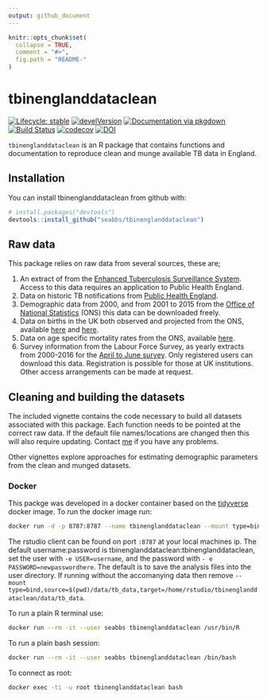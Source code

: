 ```yaml
---
output: github_document
---
```


```r
knitr::opts_chunk$set(
  collapse = TRUE,
  comment = "#>",
  fig.path = "README-"
)
```

# tbinenglanddataclean 

[![Lifecycle: stable](https://img.shields.io/badge/lifecycle-stable-brightgreen.svg)](https://www.tidyverse.org/lifecycle/#stable)
[![develVersion](https://img.shields.io/badge/devel%20version-1.0.0-blue.svg?style=flat)](https://github.com/tbinenglanddataclean)
[![Documentation via pkgdown](https://img.shields.io/badge/Documentation-click here!-lightgrey.svg?style=flat)](https://www.samabbott.co.uk/tbinenglanddataclean/)
[![Build Status](https://travis-ci.org/seabbs/tbinenglanddataclean.svg?branch=master)](https://travis-ci.org/seabbs/tbinenglanddataclean)
[![codecov](https://codecov.io/gh/seabbs/tbinenglanddataclean/branch/master/graph/badge.svg)](https://codecov.io/gh/seabbs/tbinenglanddataclean)
[![DOI](https://zenodo.org/badge/93072437.svg)](https://zenodo.org/badge/latestdoi/93072437)

`tbinenglanddataclean` is an R package that contains functions and documentation to reproduce clean and munge available TB data in England.


## Installation

You can install tbinenglanddataclean from github with:

```r
# install.packages("devtools")
devtools::install_github("seabbs/tbinenglanddataclean")
```

## Raw data

This package relies on raw data from several sources, these are;

1. An extract of from the [Enhanced Tuberculosis Surveillance System](https://www.gov.uk/government/publications/tuberculosis-tb-in-england-surveillance-data). Access to this data requires an application to Public Health England.
1. Data on historic TB notifications from [Public Health England](https://www.gov.uk/government/publications/tuberculosis-tb-annual-notifications-1913-onwards).
1. Demographic data from 2000, and from 2001 to 2015 from the [Office of National Statistics](https://www.ons.gov.uk/peoplepopulationandcommunity/populationandmigration/populationestimates/datasets/populationestimatesforukenglandandwalesscotlandandnorthernireland) (ONS) this data can be downloaded freely.
1. Data on births in the UK both observed and projected from the ONS, available [here](https://www.ons.gov.uk/peoplepopulationandcommunity/populationandmigration/populationestimates/datasets/vitalstatisticspopulationandhealthreferencetables) and [here](https://www.ons.gov.uk/peoplepopulationandcommunity/populationandmigration/populationestimates/datasets/vitalstatisticspopulationandhealthreferencetables).
1. Data on age specific mortality rates from the ONS, available [here]("https://www.ons.gov.uk/peoplepopulationandcommunity/birthsdeathsandmarriages/lifeexpectancies/datasets/nationallifetablesenglandreferencetables").
1. Survey information from the Labour Force Survey, as yearly extracts from 2000-2016 for the [April to June survey](https://discover.ukdataservice.ac.uk/catalogue/?sn=5461). Only registered users can download this data. Registration is possible for those at UK institutions. Other access arrangements can be made at request.

## Cleaning and building the datasets

The included vignette contains the code necessary to build all datasets associated with this package. Each function needs to be pointed at the correct raw data. If the default file names/locations are changed then this will also require updating. Contact [me](https://www.samabbott.co.uk) if you have any problems.

Other vignettes explore approaches for estimating demographic parameters from the clean and munged datasets.

### Docker

This packge was developed in a docker container based on the [tidyverse](https://hub.docker.com/r/rocker/tidyverse/) docker image. To run the docker image run:

```bash
docker run -d -p 8787:8787 --name tbinenglanddataclean --mount type=bind,source=$(pwd)/data/tb_data,target=/home/rstudio/tbinenglanddataclean/data/tb_data -e USER=tbinenglanddataclean -e PASSWORD=tbinenglanddataclean seabbs/tbinenglanddataclean
```

The rstudio client can be found on port `:8787` at your local machines ip. The default username:password is tbinenglanddataclean:tbinenglanddataclean, set the user with `-e USER=username`, and the password with ` - e PASSWORD=newpasswordhere`. The default is to save the analysis files into the user directory. If running without the accomanying data then remove `--mount type=bind,source=$(pwd)/data/tb_data,target=/home/rstudio/tbinenglanddataclean/data/tb_data`.

To run a plain R terminal use:

```bash
docker run --rm -it --user seabbs tbinenglanddataclean /usr/bin/R
```

To run a plain bash session:

```bash
docker run --rm -it --user seabbs tbinenglanddataclean /bin/bash
```

To connect as root:

```bash
docker exec -ti -u root tbinenglanddataclean bash
```
